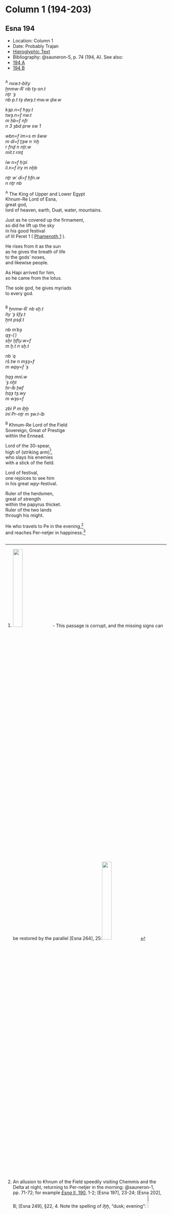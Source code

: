 # Column 1 (194-203) {-}

## Esna 194 {-}  
  
<style>  
  
  .col2 {  
    columns: 2 320px;         /* number of columns and width in pixels*/  
    -webkit-columns: 2 320px; /* chrome, safari */  
    -moz-columns: 2 320px;    /* firefox */  
    -webkit-column-break-inside: avoid;  
    -page-break-inside: avoid;  
    -break-inside: avoid;  
  }  
  
</style>  

- Location: Column 1
- Date: Probably Trajan 
- [Hieroglyphic Text](https://www.ifao.egnet.net/uploads/publications/enligne/Temples-Esna003.pdf#page=47){target="_blank"}  
- Bibliography: @sauneron-5, p. 74 (194, A).  See also:
- [194 A](http://www.tempeltexte.uni-tuebingen.de/portal/#/text-detail/907){target="_blank"} 
- [194 B](http://www.tempeltexte.uni-tuebingen.de/portal/#/text-detail/908){target="_blank"}

<div class="col2">  

^A^ *nsw.t-bỉty  *  
*ẖnmw-Rʿ nb tȝ-sn.t  *  
*nṯr ʿȝ   *  
*nb p.t tȝ dwȝ.t mw.w ḏw.w  *  
    
*kȝp.n=f hȝy.t  *  
*twȝ.n=f nw.t  *  
*m ḥb=f nfr   *  
*n 3 ȝbd prw sw 1  *  
    
*wbn=f ỉm=s m šww  *  
*m dỉ=f ṯȝw n ʿnḫ  *  
*r fnḏ n nṯr.w  *  
*mỉt.t rmṯ  *  
     
*ỉw n=f ḥʿpỉ  *  
*ỉỉ.n=f ỉry m nḫb  *  
     
*nṯr wʿ dỉ=f ḥfn.w  *  
*n nṯr nb  *  
  
^A^ The King of Upper and Lower Egypt  
Khnum-Re Lord of Esna,  
great god,  
lord of heaven, earth, Duat, water, mountains.  

Just as he covered up the firmament,  
so did he lift up the sky  
in his good festival  
of III Peret 1 ( [Phamenoth 1](https://bookdown.org/shemanefer/Esna2/calendar-ii-77.html#phamenoth-1){target="_blank"} ).  
   
He rises from it as the sun  
as he gives the breath of life  
to the gods' noses,  
and likewise people.  
  
As Hapi arrived for him,  
so he came from the lotus.  
  
The sole god, he gives myriads    
to every god.  

</div> 

<div class="col2">

^B^ *ẖnmw-Rʿ nb sḫ.t  *  
*ỉty ʿȝ šfy.t  *  
*ḫnt psḏ.t  *  
   
*nb mʿbȝ  *  
*qȝ-(ʿ)  *  
*sḫr ḫfty.w=f  *  
*m ḫ.t n sḫ.t  *  
   
*nb ʿq  *  
*rš.tw n mȝȝ=f  *  
*m wpy=f ʿȝ  *  
    
*ḥqȝ mnỉ.w   *  
*ʿȝ nḫt  *  
*ḥr-ỉb ṯwf  *  
*ḥqȝ tȝ.wy   *  
*m wȝs=f  *  
    
*zbỉ P m ỉḫḫ *  
*ỉnỉ Pr-nṯr m ȝw.t-ỉb  *  
  
^B^ Khnum-Re Lord of the Field  
Sovereign, Great of Prestige  
within the Ennead.  
  
Lord of the 30-spear,  
high of (striking arm)[^fn-194-1],  
who slays his enemies  
with a stick of the field.  
  
Lord of festival,  
one rejoices to see him  
in his great *wpy*-festival.  
  
Ruler of the herdsmen,  
great of strength  
within the papyrus thicket.   
Ruler of the two lands  
through his might.  
  
He who travels to Pe in the evening,[^fn-194-2]  
and reaches Per-netjer in happiness.[^fn-194-3]

</div>

[^fn-194-1]: ![](images/194_1.png){width=25%} - This passage is corrupt, and the missing signs can be restored by the parallel [Esna 264], 25:![](images/264_1.png){width=25%}
[^fn-194-2]: An allusion to Khnum of the Field speedily visiting Chemmis and the Delta at night, returning to Per-netjer in the morning: @sauneron-1, pp. 71-72; for example [*Esna* II, 190](https://bookdown.org/shemanefer/Esna2/column-f-187-193.html?q=chemmis#esna-190), 1-2; [Esna 197], 23-24; [Esna 202], B; [Esna 249], §22, 4. Note the spelling of *ỉḫḫ*, "dusk; evening": ![](images/194_2.png){width=10%}.
[^fn-194-3]: Note the spelling of *ȝw.t-ỉb*: ![](images/194_3.png){width=8%}.
